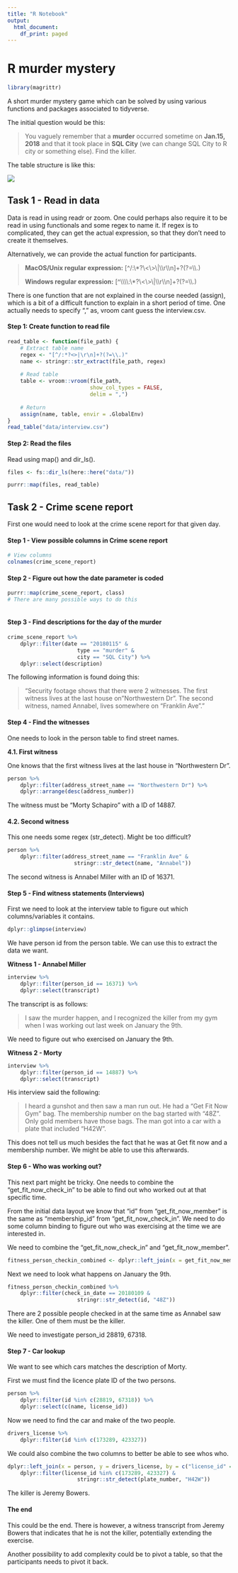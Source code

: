 ```yaml
---
title: "R Notebook"
output:
  html_document:
    df_print: paged
---
```


# R murder mystery

```r
library(magrittr)
```

A short murder mystery game which can be solved by using various functions and packages associated to tidyverse.

The initial question would be this:

> You vaguely remember that a **​murder​** occurred sometime on ​**Jan.15, 2018​** and that it took place in ​**SQL City​** (we can change SQL City to R city or something else). Find the killer.

The table structure is like this:

![](images/paste-71F69C7B.png)

## Task 1 - Read in data

Data is read in using readr or zoom. One could perhaps also require it to be read in using functionals and some regex to name it. If regex is to complicated, they can get the actual expression, so that they don't need to create it themselves.

Alternatively, we can provide the actual function for participants.

> **MacOS/Unix regular expression:** [^/:\*?\<\>\|\\r\\n]+?(?=\\\\.)
>
> **Windows regular expression:** [^\\\\:\*?\<\>\|\\r\\n]+?(?=\\\\.)

There is one function that are not explained in the course needed (assign), which is a bit of a difficult function to explain in a short period of time. One actually needs to specify "," as, vroom cant guess the interview.csv.

#### Step 1: Create function to read file

```r
read_table <- function(file_path) {
    # Extract table name
    regex <- "[^/:*?<>|\r\n]+?(?=\\.)"
    name <- stringr::str_extract(file_path, regex)
    
    # Read table
    table <- vroom::vroom(file_path,
                          show_col_types = FALSE,
                          delim = ",")
    
    # Return
    assign(name, table, envir = .GlobalEnv)
}
read_table("data/interview.csv")

```

#### Step 2: Read the files

Read using map() and dir_ls().

```r
files <- fs::dir_ls(here::here("data/"))

purrr::map(files, read_table)

```

## Task 2 - Crime scene report

First one would need to look at the crime scene report for that given day.

#### Step 1 - View possible columns in Crime scene report

```r
# View columns
colnames(crime_scene_report)

```

#### Step 2 - Figure out how the date parameter is coded

```r
purrr::map(crime_scene_report, class)
# There are many possible ways to do this
    
```

#### Step 3 - Find descriptions for the day of the murder

```r
crime_scene_report %>% 
    dplyr::filter(date == "20180115" & 
                      type == "murder" &
                      city == "SQL City") %>%
    dplyr::select(description)
```

The following information is found doing this:

> "Security footage shows that there were 2 witnesses. The first witness lives at the last house on "Northwestern Dr". The second witness, named Annabel, lives somewhere on "Franklin Ave"."

#### Step 4 - Find the witnesses

One needs to look in the person table to find street names.

**4.1. First witness**

One knows that the first witness lives at the last house in "Northwestern Dr".

```r
person %>% 
    dplyr::filter(address_street_name == "Northwestern Dr") %>%
    dplyr::arrange(desc(address_number))
```

The witness must be "Morty Schapiro" with a ID of 14887.

#### **4.2. Second witness**

This one needs some regex (str_detect). Might be too difficult?

```r
person %>% 
    dplyr::filter(address_street_name == "Franklin Ave" &
                     stringr::str_detect(name, "Annabel"))

```

The second witness is Annabel Miller with an ID of 16371.

#### Step 5 - Find witness statements (Interviews)

First we need to look at the interview table to figure out which columns/variables it contains.

```r
dplyr::glimpse(interview)
```

We have person id from the person table. We can use this to extract the data we want.

**Witness 1 - Annabel Miller**

```r
interview %>% 
    dplyr::filter(person_id == 16371) %>%
    dplyr::select(transcript)
```

The transcript is as follows:

> I saw the murder happen, and I recognized the killer from my gym when I was working out last week on January the 9th.

We need to figure out who exercised on January the 9th.

**Witness 2 - Morty**

```r
interview %>% 
    dplyr::filter(person_id == 14887) %>%
    dplyr::select(transcript)
```

His interview said the following:

> I heard a gunshot and then saw a man run out. He had a "Get Fit Now Gym" bag. The membership number on the bag started with "48Z". Only gold members have those bags. The man got into a car with a plate that included "H42W".

This does not tell us much besides the fact that he was at Get fit now and a membership number. We might be able to use this afterwards.

#### Step 6 - Who was working out?

This next part might be tricky. One needs to combine the "get_fit_now_check_in" to be able to find out who worked out at that specific time.

From the initial data layout we know that "id" from "get_fit_now_member" is the same as "membership_id" from "get_fit_now_check_in". We need to do some column binding to figure out who was exercising at the time we are interested in.

We need to combine the "get_fit_now_check_in" and "get_fit_now_member".

```r
fitness_person_checkin_combined <- dplyr::left_join(x = get_fit_now_member, y = get_fit_now_check_in, by = c("id" = "membership_id"))
```

Next we need to look what happens on January the 9th.

```r
fitness_person_checkin_combined %>%
    dplyr::filter(check_in_date == 20180109 &
                      stringr::str_detect(id, "48Z"))
```

There are 2 possible people checked in at the same time as Annabel saw the killer. One of them must be the killer.

We need to investigate person_id 28819, 67318.

#### Step 7 - Car lookup

We want to see which cars matches the description of Morty.

First we must find the licence plate ID of the two persons.

```r
person %>%
    dplyr::filter(id %in% c(28819, 67318)) %>%
    dplyr::select(c(name, license_id))
```

Now we need to find the car and make of the two people.

```r
drivers_license %>%
    dplyr::filter(id %in% c(173289, 423327))
```

We could also combine the two columns to better be able to see whos who.

```r
dplyr::left_join(x = person, y = drivers_license, by = c("license_id" = "id")) %>%
    dplyr::filter(license_id %in% c(173289, 423327) &
                      stringr::str_detect(plate_number, "H42W")) 
```

The killer is Jeremy Bowers.

#### The end

This could be the end. There is however, a witness transcript from Jeremy Bowers that indicates that he is not the killer, potentially extending the exercise.

Another possibility to add complexity could be to pivot a table, so that the participants needs to pivot it back.
